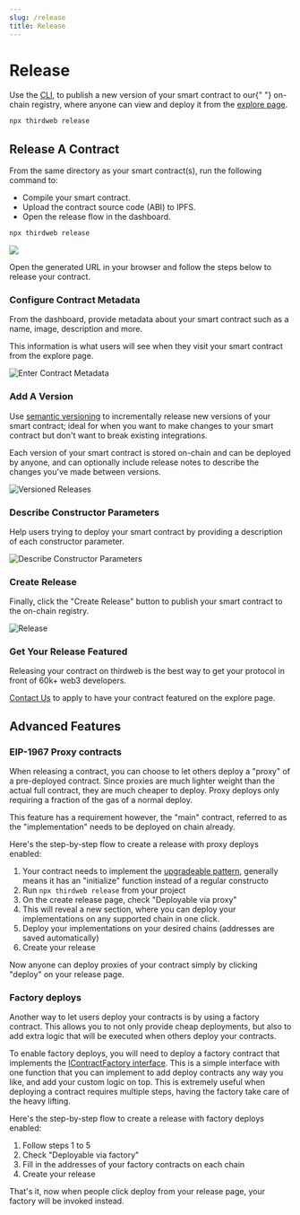 ```yaml
---
slug: /release
title: Release
---
```



# Release

<div className="heroGrid">
<div>

<p>
Use the <a href="https://portal.thirdweb.com/cli">CLI</a>,
to publish a new version of your smart contract to our{" "}
on-chain registry,
where anyone can view and deploy it from the <a href="https://thirdweb.com/explore">explore page</a>.

</p>

```bash
npx thirdweb release
```

</div>

<div className="heroGridImageContainer">
  <YoutubeEmbed link={"https://www.youtube.com/embed/itE25mcYpzU"} />
</div>
</div>

## Release A Contract

<div className="heroGrid">
<div>

From the same directory as your smart contract(s), run the following command
to:

- Compile your smart contract.
- Upload the contract source code (ABI) to IPFS.
- Open the release flow in the dashboard.

```bash
npx thirdweb release
```

</div>

<div className="heroGridImageContainer">
  <img src="/assets/release.png"/>
</div>
</div>

Open the generated URL in your browser and follow the steps below to release your contract.

### Configure Contract Metadata

From the dashboard, provide metadata about your smart contract such as a name, image, description and more.

This information is what users will see when they visit your smart contract from the explore page.

![Enter Contract Metadata](/assets/release-dashboard-1.png)

### Add A Version

Use [semantic versioning](https://semver.org/) to incrementally release new versions of your smart contract;
ideal for when you want to make changes to your smart contract but don't want to break existing integrations.

Each version of your smart contract is stored on-chain and can be deployed by anyone, and
can optionally include release notes to describe the changes you've made between versions.

![Versioned Releases](/assets/versioned-releases-with-p-notes.png)

### Describe Constructor Parameters

Help users trying to deploy your smart contract by providing a description of each constructor parameter.

![Describe Constructor Parameters](/assets/enter-contract-params.png)

### Create Release

Finally, click the "Create Release" button to publish your smart contract to the on-chain registry.

![Release](/assets/create-release.png)

### Get Your Release Featured

Releasing your contract on thirdweb is the best way to get your protocol in front of 60k+ web3 developers.

[Contact Us](https://form.typeform.com/to/FAwehBFl) to apply to have your contract featured on the explore page.

## Advanced Features

### EIP-1967 Proxy contracts

When releasing a contract, you can choose to let others deploy a "proxy" of a pre-deployed contract. Since proxies are much lighter weight than the actual full contract, they are much cheaper to deploy. Proxy deploys only requiring a fraction of the gas of a normal deploy.

This feature has a requirement however, the "main" contract, referred to as the "implementation" needs to be deployed on chain already.

Here's the step-by-step flow to create a release with proxy deploys enabled:

1. Your contract needs to implement the [upgradeable pattern](https://docs.openzeppelin.com/upgrades-plugins/1.x/writing-upgradeable), generally means it has an "initialize" function instead of a regular constructo
2. Run `npx thirdweb release` from your project
3. On the create release page, check "Deployable via proxy"
4. This will reveal a new section, where you can deploy your implementations on any supported chain in one click.
5. Deploy your implementations on your desired chains (addresses are saved automatically)
6. Create your release

Now anyone can deploy proxies of your contract simply by clicking "deploy" on your release page.

### Factory deploys

Another way to let users deploy your contracts is by using a factory contract. This allows you to not only provide cheap deployments, but also to add extra logic that will be executed when others deploy your contracts.

To enable factory deploys, you will need to deploy a factory contract that implements the [IContractFactory interface](https://portal.thirdweb.com/contracts/IContractFactory). This is a simple interface with one function that you can implement to add deploy contracts any way you like, and add your custom logic on top. This is extremely useful when deploying a contract requires multiple steps, having the factory take care of the heavy lifting.

Here's the step-by-step flow to create a release with factory deploys enabled:

1. Follow steps 1 to 5
2. Check "Deployable via factory"
3. Fill in the addresses of your factory contracts on each chain
4. Create your release

That's it, now when people click deploy from your release page, your factory will be invoked instead.
